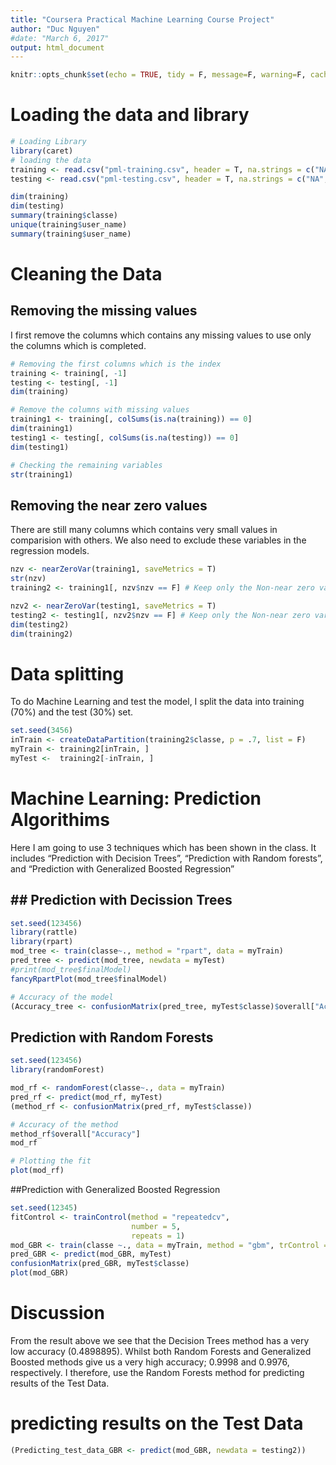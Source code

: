 ```yaml
---
title: "Coursera Practical Machine Learning Course Project"
author: "Duc Nguyen"
#date: "March 6, 2017"
output: html_document
---
```

```r
knitr::opts_chunk$set(echo = TRUE, tidy = F, message=F, warning=F, cache = T)
``` 

# Loading the data and library
```r
# Loading Library
library(caret)
# loading the data
training <- read.csv("pml-training.csv", header = T, na.strings = c("NA", "", "#DIV0/!")) # add NA to the blank space
testing <- read.csv("pml-testing.csv", header = T, na.strings = c("NA", "", "#DIV0/!"))

dim(training)
dim(testing)
summary(training$classe)
unique(training$user_name)
summary(training$user_name)
``` 


# Cleaning the Data
## Removing the missing values
I first remove the columns which contains any missing values to use only the columns which is completed.
```r

# Removing the first columns which is the index
training <- training[, -1]
testing <- testing[, -1]
dim(training)

# Remove the columns with missing values
training1 <- training[, colSums(is.na(training)) == 0] 
dim(training1)
testing1 <- testing[, colSums(is.na(testing)) == 0]
dim(testing1)

# Checking the remaining variables
str(training1)
```   
## Removing the near zero values
There are still many columns which contains very small values in comparision with others. We also need to exclude these variables in the regression models.

```r
nzv <- nearZeroVar(training1, saveMetrics = T)
str(nzv)
training2 <- training1[, nzv$nzv == F] # Keep only the Non-near zero variables

nzv2 <- nearZeroVar(testing1, saveMetrics = T)
testing2 <- testing1[, nzv2$nzv == F] # Keep only the Non-near zero variables
dim(testing2)
dim(training2)
```

# Data splitting
To do Machine Learning and test the model, I split the data into training (70\%) and the test (30\%) set.
```r
set.seed(3456)
inTrain <- createDataPartition(training2$classe, p = .7, list = F)
myTrain <- training2[inTrain, ]
myTest <-  training2[-inTrain, ]
``` 

# Machine Learning: Prediction Algorithims
Here I am going to use 3 techniques which has been shown in the class. It includes "Prediction with Decision Trees", "Prediction with Random forests", and "Prediction with Generalized Boosted Regression"

## ## Prediction with Decission Trees 
```r
set.seed(123456)
library(rattle)
library(rpart)
mod_tree <- train(classe~., method = "rpart", data = myTrain)
pred_tree <- predict(mod_tree, newdata = myTest)
#print(mod_tree$finalModel)
fancyRpartPlot(mod_tree$finalModel)

# Accuracy of the model
(Accuracy_tree <- confusionMatrix(pred_tree, myTest$classe)$overall["Accuracy"])


```


## Prediction with Random Forests
```r
set.seed(123456)
library(randomForest)

mod_rf <- randomForest(classe~., data = myTrain)
pred_rf <- predict(mod_rf, myTest)
(method_rf <- confusionMatrix(pred_rf, myTest$classe))

# Accuracy of the method
method_rf$overall["Accuracy"]
mod_rf

# Plotting the fit
plot(mod_rf)

```  


##Prediction with Generalized Boosted Regression

```r
set.seed(12345)
fitControl <- trainControl(method = "repeatedcv",
                           number = 5,
                           repeats = 1)
mod_GBR <- train(classe ~., data = myTrain, method = "gbm", trControl = fitControl, verbose = F)
pred_GBR <- predict(mod_GBR, myTest)
confusionMatrix(pred_GBR, myTest$classe)
plot(mod_GBR)
```   


# Discussion
From the result above we see that the Decision Trees method has a very low accuracy (0.4898895). Whilst both Random Forests and Generalized Boosted methods give us a very high accuracy; 0.9998 and 0.9976, respectively. I therefore, use the Random Forests method for predicting results of the Test Data.


# predicting results on the Test Data
```r
(Predicting_test_data_GBR <- predict(mod_GBR, newdata = testing2))

```

